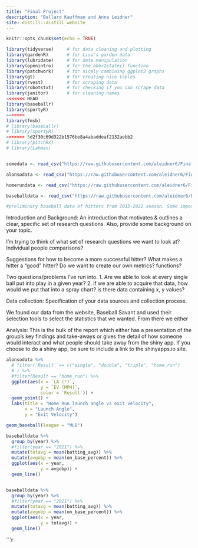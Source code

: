 ```yaml
---
title: "Final Project"
description: "Ballard Kauffman and Anna Leidner"
site: distill::distill_website
---
```


```r
knitr::opts_chunk$set(echo = TRUE) 
```

```r
library(tidyverse)     # for data cleaning and plotting
library(gardenR)       # for Lisa's garden data
library(lubridate)     # for date manipulation
library(openintro)     # for the abbr2state() function
library(patchwork)     # for nicely combining ggplot2 graphs  
library(gt)            # for creating nice tables
library(rvest)         # for scraping data
library(robotstxt)     # for checking if you can scrape data
library(janitor)       # for cleaning names
<<<<<<< HEAD
library(baseballr)
library(sportyR) 
=======
library(fmsb)
# library(baseballr)
# library(sportyR)
>>>>>>> 5d2f30c69d322b1576be8a4abaddeaf2132aebb2
# library(pitchRx)
# library(Lahman)


somedata <- read_csv("https://raw.githubusercontent.com/aleidner6/FinalProject/main/baseballfinalproject.csv")

alonsodata <- read_csv("https://raw.githubusercontent.com/aleidner6/FinalProject/main/alonsodata1.csv") 

homerundata <- read_csv("https://raw.githubusercontent.com/aleidner6/FinalProject/main/stats%20(3).csv")

baseballdata <- read_csv("https://raw.githubusercontent.com/aleidner6/FinalProject/main/stats%20(4).csv")

#preliminary baseball data of hitters from 2015-2022 season. Some important stats to note are woba, xwoba, EV, and LA. If you want to look at other/more stats or for specific players go for it!
```

Introduction and Background: An introduction that motivates & outlines a clear, specific set of research questions. Also, provide some background on your topic.



I'm trying to think of what set of research questions we want to look at? Individual people comparisons?  

Suggestions for how to become a more successful hitter? What makes a hitter a "good" hitter? Do we want to create our own metrics? functions?

Two questions/problems I've run into. 
1. Are we able to look at every single ball put into play in a given year? 
2. if we are able to acquire that data, how would we put that into a spray chart? is there data containing x, y values?

Data collection: Specification of your data sources and collection process.

We found our data from the website, Baseball Savant and used their selection tools to select the statistics that we wanted. From there we either 

Analysis: This is the bulk of the report which either has a presentation of the group’s key findings and take-aways or gives the detail of how someone would interact and what people should take away from the shiny app. If you choose to do a shiny app, be sure to include a link to the shinyapps.io site.


```r
alonsodata %>%
  # filter(`Result` == c("single", "double", "triple", "home_run")
  # ) %>%
  #filter(Result == "home_run") %>%
  ggplot(aes(x = `LA (°)`, 
             y = `EV (MPH)`, 
             color = `Result`)) +
  geom_point() +
  labs(title = "Home Run launch angle vs exit velocity", 
       x = "Launch Angle", 
       y = "Exit Velocity")
```

```r
geom_baseball(league = "MLB")

```

```r
baseballdata %>%
  group_by(year) %>%
  #filter(year == "2021") %>%
  mutate(totavg = mean(batting_avg)) %>%
  mutate(avgobp = mean(on_base_percent)) %>%
  ggplot(aes(x = year, 
             y = avgobp)) +
  geom_line()


baseballdata %>%
  group_by(year) %>%
  #filter(year == "2021") %>%
  mutate(totavg = mean(batting_avg)) %>%
  mutate(avgobp = mean(on_base_percent)) %>%
  ggplot(aes(x = year, 
             y = totavg)) +
  geom_line()

```

```r
